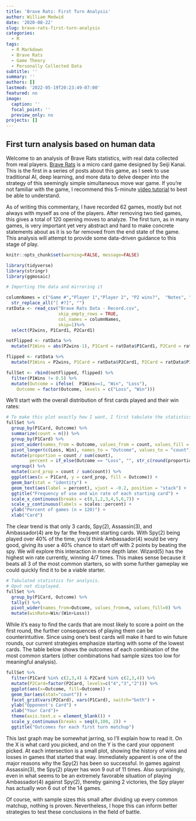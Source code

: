 ```yaml
---
title: 'Brave Rats: First Turn Analysis'
author: William Medwid
date: '2020-08-22'
slug: brave-rats-first-turn-analysis
categories:
  - R
tags:
  - R Markdown
  - Brave Rats
  - Game Theory
  - Personally Collected Data
subtitle: ''
summary: ''
authors: []
lastmod: '2022-05-19T20:23:49-07:00'
featured: no
image:
  caption: ''
  focal_point: ''
  preview_only: no
projects: []
---
```


## First turn analysis based on human data

Welcome to an analysis of Brave Rats statistics, with real data collected from real players. [Brave Rats](https://boardgamegeek.com/boardgame/112373/braverats) is a micro card game designed by Seiji Kanai. This is the first in a series of posts about this game, as I seek to use traditional AI, deep learning, and more data to delve deeper into the strategy of this seemingly simple simultaneous move war game. If you're not familiar with the game, I recommend this 5-minute [video tutorial](https://www.youtube.com/watch?v=YDywt8eAGiU) to best be able to understand.

As of writing this commentary, I have recorded 62 games, mostly but not always with myself as one of the players. After removing two tied games, this gives a total of 120 opening moves to analyze. The first turn, as in many games, is very important yet very abstract and hard to make concrete statements about as it is so far removed from the end state of the game. This analysis will attempt to provide some data-driven guidance to this stage of play.

```r
knitr::opts_chunk$set(warning=FALSE, message=FALSE)
```

```r
library(tidyverse)
library(stringr)
library(ggmosaic)
```

```r
# Importing the data and mirroring it

columnNames = c("Game #","Player 1","Player 2", "P2 wins?",  "Notes", "P1 Card 1","P2 Card 1","P1 Card 2","P2 Card 2","P1 Card 3","P2 Card 3","P1 Card 4","P2 Card 4","P1 Card 5","P2 Card 5","P1 Card 6","P2 Card 6","P1 Card 7","P2 Card 7","P1 Card 8","P2 Card 8") %>% 
  str_replace_all("[ #?]", "")
ratData <- read_csv("Brave Rats Data - Record.csv", 
                    skip_empty_rows = TRUE, 
                    col_names = columnNames, 
                    skip=1)%>% 
  select(P2wins, P1Card1, P2Card1)

notFlipped <- ratData %>% 
  mutate(P1Wins = abs(P2wins-1), P1Card = ratData$P1Card1, P2Card = ratData$P2Card1) %>% select(P1Wins, P1Card, P2Card)

flipped <- ratData %>% 
  mutate(P1Wins = P2wins, P1Card = ratData$P2Card1, P2Card = ratData$P1Card1) %>% select(P1Wins, P1Card, P2Card)

fullSet <- rbind(notFlipped, flipped) %>% 
  filter(P1Wins != 0.5) %>% 
  mutate(Outcome = ifelse(  P1Wins==1, "Win", "Loss"),
    Outcome = factor(Outcome, levels = c("Loss", "Win")))
```

We'll start with the overall distribution of first cards played and their win rates:

```r
# To make this plot exactly how I want, I first tabulate the statistics and labels I'll be using for each card, then input them into ggplot.
fullSet %>% 
  group_by(P1Card, Outcome) %>% 
  summarize(count = n()) %>% 
  group_by(P1Card) %>% 
  pivot_wider(names_from = Outcome, values_from = count, values_fill = 0) %>% # Pivot wider then longer to create "0" rows where there were previously no rows.
  pivot_longer(c(Loss, Win), names_to = "Outcome", values_to = "count") %>% 
  mutate(proportion = count / sum(count),
         percent = if_else(Outcome == "Loss", "", str_c(round(proportion, 3)*100, "%"))) %>%
  ungroup() %>% 
  mutate(card_prop = count / sum(count)) %>% 
  ggplot(aes(x = P1Card, y = card_prop, fill = Outcome)) +
  geom_bar(stat = "identity") +
  geom_text(aes(label = percent), vjust = -0.2, position = "stack") +
  ggtitle("Frequency of use and win rate of each starting card") +
  scale_x_continuous(breaks = c(0,1,2,3,4,5,6,7)) +
  scale_y_continuous(labels = scales::percent) +
  ylab("Percent of games (n = 120)") +
  xlab("Card")
```

The clear trend is that only 3 cards, Spy(2), Assassin(3), and Ambassador(4) are by far the frequent starting cards. With Spy(2) being played over 40% of the time, you'd think Ambassador(4) would be very good, giving its user a 40% chance to start off with 2 points by beating the spy. We will explore this interaction in more depth later. Wizard(5) has the highest win rate currently, winning 4/7 times. This makes sense because it beats all 3 of the most common starters, so with some further gameplay we could quickly find it to be a viable starter.

```r
# Tabulated statistics for analysis.
# Oput not displayed.
fullSet %>% 
  group_by(P1Card, Outcome) %>% 
  tally() %>% 
  pivot_wider(names_from=Outcome, values_from=n, values_fill=0) %>% 
  mutate(winRate=Win/(Win+Loss))
```

While it's easy to find the cards that are most likely to score a point on the first round, the further consequences of playing them can be counterintuitive. Since using one's best cards will make it hard to win future rounds, our current strategies emphasize starting with some of the lowest cards. The table below shows the outcomes of each combination of the most common starters (other combinations had sample sizes too low for meaningful analysis).

```r
fullSet %>% 
  filter(P1Card %in% c(2,3,4) & P2Card %in% c(2,3,4)) %>% 
  mutate(P2Card=factor(P2Card, levels=c("4","3","2"))) %>% 
  ggplot(aes(x=Outcome, fill=Outcome)) +
  geom_bar(aes(stat="count")) +
  facet_grid(vars(P2Card), vars(P1Card), switch="both") +
  ylab("Opponent's Card") +
  xlab("Your Card")+
  theme(axis.text.x = element_blank()) +
  scale_y_continuous(breaks = seq(0,100, 2)) +
  ggtitle("Outcomes for each first turn matchup")
```

This last graph may be somewhat jarring, so I'll explain how to read it. On the X is what card you picked, and on the Y is the card your opponent picked. At each intersection is a small plot, showing the history of wins and losses in games that started that way. Immediately apparent is one of the major reasons why the Spy(2) has been so successful. In games against Assassin(3), the Spy(2) player has won 9 out of 11 times. Also surprisingly, even in what seems to be an extremely favorable situation of playing Ambassador(4) against Spy(2), thereby gaining 2 victories, the Spy player has actually won 6 out of the 14 games. 

Of course, with sample sizes this small after dividing up every common matchup, nothing is proven. Nevertheless, I hope this can inform better strategies to test these conclusions in the field of battle.
